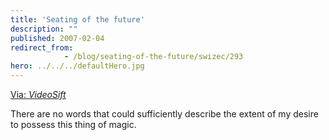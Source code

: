 ```yaml
---
title: 'Seating of the future'
description: ""
published: 2007-02-04
redirect_from: 
            - /blog/seating-of-the-future/swizec/293
hero: ../../../defaultHero.jpg
---
```

[Via: _VideoSift_](http://www.videosift.com)

There are no words that could sufficiently describe the extent of my desire to possess this thing of magic.